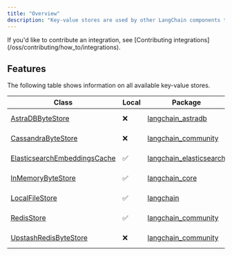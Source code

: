 ```yaml
---
title: "Overview"
description: "Key-value stores are used by other LangChain components to store and retrieve data."
---
```


<Info>
  If you'd like to contribute an integration, see [Contributing integrations](/oss/contributing/how_to/integrations).
</Info>

## Features

The following table shows information on all available key-value stores.

| Class                                                                                                                                                          | Local | Package                                                                               | Downloads                                                                      |
| -------------------------------------------------------------------------------------------------------------------------------------------------------------- | ----- | ------------------------------------------------------------------------------------- | ------------------------------------------------------------------------------ |
| [AstraDBByteStore](https://python.langchain.com/api_reference/astradb/storage/langchain_astradb.storage.AstraDBByteStore.html)                                 | ❌     | [langchain\_astradb](https://python.langchain.com/api_reference/astradb/)             | ![PyPI - Downloads](/images/oss/integrations/pypi/dm/langchain_astradb)       |
| [CassandraByteStore](https://python.langchain.com/api_reference/community/storage/langchain_community.storage.cassandra.CassandraByteStore.html)               | ❌     | [langchain\_community](https://python.langchain.com/api_reference/community/)         | ![PyPI - Downloads](/images/oss/integrations/pypi/dm/langchain_community)     |
| [ElasticsearchEmbeddingsCache](https://python.langchain.com/api_reference/elasticsearch/cache/langchain_elasticsearch.cache.ElasticsearchEmbeddingsCache.html) | ✅     | [langchain\_elasticsearch](https://python.langchain.com/api_reference/elasticsearch/) | ![PyPI - Downloads](/images/oss/integrations/pypi/dm/langchain_elasticsearch) |
| [InMemoryByteStore](https://python.langchain.com/api_reference/core/stores/langchain_core.stores.InMemoryByteStore.html)                                       | ✅     | [langchain\_core](https://python.langchain.com/api_reference/core/)                   | ![PyPI - Downloads](/images/oss/integrations/pypi/dm/langchain_core)          |
| [LocalFileStore](https://python.langchain.com/api_reference/storage/langchain.storage.file_system.LocalFileStore.html)                                         | ✅     | [langchain](https://python.langchain.com/api_reference/langchain/)                    | ![PyPI - Downloads](/images/oss/integrations/pypi/dm/langchain)               |
| [RedisStore](https://python.langchain.com/api_reference/community/storage/langchain_community.storage.redis.RedisStore.html)                                   | ✅     | [langchain\_community](https://python.langchain.com/api_reference/community/)         | ![PyPI - Downloads](/images/oss/integrations/pypi/dm/langchain_community)     |
| [UpstashRedisByteStore](https://python.langchain.com/api_reference/community/storage/langchain_community.storage.upstash_redis.UpstashRedisByteStore.html)     | ❌     | [langchain\_community](https://python.langchain.com/api_reference/community/)         | ![PyPI - Downloads](/images/oss/integrations/pypi/dm/langchain_community)     |
